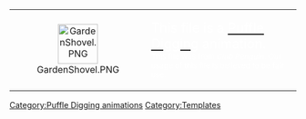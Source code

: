 <center>
{| width="50%" align="center" style="background: #B40404; border: #610B0B 3px solid; {{roundy|20px}}"
|- align="center"
| width="40px" height="20px" align="center" style="background: clear; border: clear 3px solid; {{roundy|150px}}" | [[File:GardenShovel.PNG|link=|70px]]
|<big><big><span style="color:#FFF">This file is a [[Puffle Digging|<span style="color:#FFF">Puffle Digging</span>]] animation.</span></big></big><br><small><span style="color:#FFF">This file was from ''Club Penguin''. Our usage of this file is believed to be fair use.</span></small>
|}</center>
<includeonly>[[Category:Puffle Digging animations]]</includeonly>
<noinclude>[[Category:Templates]]</noinclude>
